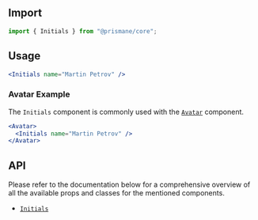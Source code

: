 ## Import

```js
import { Initials } from "@prismane/core";
```

## Usage

```jsx preview
<Initials name="Martin Petrov" />
```

### Avatar Example

The `Initials` component is commonly used with the [`Avatar`](/docs/components/avatar) component.

```jsx preview
<Avatar>
  <Initials name="Martin Petrov" />
</Avatar>
```

## API

Please refer to the documentation below for a comprehensive overview of all the available props and classes for the mentioned components.

- [`Initials`](/docs/components-api/initials-api)
